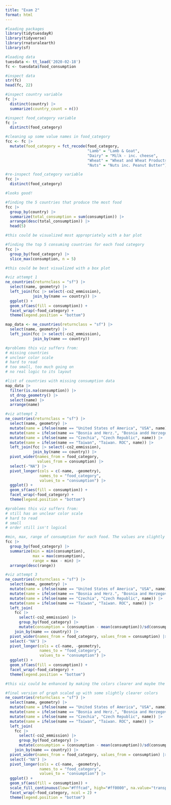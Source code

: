 ```yaml
---
title: "Exam 2"
format: html
---
```


```r

#loading packages
library(tidytuesdayR)
library(tidyverse)
library(rnaturalearth)
library(sf)

#loading data
tuesdata <- tt_load('2020-02-18')
fc <- tuesdata$food_consumption

#inspect data
str(fc)
head(fc, 22)

```

```r

#inspect country variable
fc |>
  distinct(country) |>
  summarize(country_count = n())

#inspect food_category variable
fc |>
  distinct(food_category)

#cleaning up some value names in food_category
fcc <- fc |>
  mutate(food_category = fct_recode(food_category, 
                                    "Lamb" = "Lamb & Goat", 
                                    "Dairy" = "Milk - inc. cheese", 
                                    "Wheat" = "Wheat and Wheat Products", 
                                    "Nuts" = "Nuts inc. Peanut Butter"))

#re-inspect food_category variable
fcc |>
  distinct(food_category)

#looks good!

```

```r

#finding the 5 countries that produce the most food
fcc |>
  group_by(country) |>
  summarize(total_consumption = sum(consumption)) |>
  arrange(desc(total_consumption)) |>
  head(5)

#this could be visualized most appropriately with a bar plot

```
```r

#finding the top 5 consuming countries for each food category
fcc |>
  group_by(food_category) |>
  slice_max(consumption, n = 5)

#this could be best visualized with a box plot

```

```r

#viz attempt 1
ne_countries(returnclass = "sf") |>
  select(name, geometry) |>
  left_join(fcc |> select(-co2_emmission),
            join_by(name == country)) |>
  ggplot() +
  geom_sf(aes(fill = consumption)) +
  facet_wrap(~food_category) +
  theme(legend.position = "bottom")

map_data <- ne_countries(returnclass = "sf") |>
  select(name, geometry) |>
  left_join(fcc |> select(-co2_emmission),
            join_by(name == country))

#problems this viz suffers from:
# missing countries
# unclear color scale
# hard to read
# too small, too much going on
# no real logic to its layout

#list of countries with missing consumption data
map_data |>
  filter(is.na(consumption)) |>
  st_drop_geometry() |>
  select(name) |>
  arrange(name)

```
```r

#viz attempt 2
ne_countries(returnclass = "sf") |>
  select(name, geometry) |>
  mutate(name = ifelse(name == "United States of America", "USA", name)) |>
  mutate(name = ifelse(name == "Bosnia and Herz.", "Bosnia andd Herzegovina", name)) |>
  mutate(name = ifelse(name == "Czechia", "Czech Republic", name)) |>
  mutate(name = ifelse(name == "Taiwan", "Taiwan. ROC", name)) |>
  left_join(fcc |> select(-co2_emmission),
            join_by(name == country)) |>
  pivot_wider(names_from = food_category,
              values_from = consumption) |>
  select(-"NA") |>
  pivot_longer(cols = c(-name, -geometry),
               names_to = "food_category",
               values_to = "consumption") |>
  ggplot() +
  geom_sf(aes(fill = consumption)) +
  facet_wrap(~food_category) +
  theme(legend.position = "bottom")

#problems this viz suffers from:
# still has an unclear color scale
# hard to read
# small
# order still isn't logical

#min, max, range of consumption for each food. The values are slightly different from those in the handout but it's just rounding
fcc |>
  group_by(food_category) |>
  summarize(min = min(consumption),
            max = max(consumption),
            range = max - min) |>
  arrange(desc(range))

```
```r

#viz attempt 3
ne_countries(returnclass = "sf") |>
  select(name, geometry) |>
  mutate(name = ifelse(name == "United States of America", "USA", name)) |>
  mutate(name = ifelse(name == "Bosnia and Herz.", "Bosnia and Herzegovina", name)) |>
  mutate(name = ifelse(name == "Czechia", "Czech Republic", name)) |>
  mutate(name = ifelse(name == "Taiwan", "Taiwan. ROC", name)) |>
  left_join(
    fcc |>
      select(-co2_emmission) |>
      group_by(food_category) |>
      mutate(consumption = (consumption - mean(consumption))/sd(consumption)),
    join_by(name == country)) |>
  pivot_wider(names_from = food_category, values_from = consumption) |>
  select(-"NA") |>
  pivot_longer(cols = c(-name, -geometry),
               names_to = "food_category",
               values_to = "consumption") |>
  ggplot() +
  geom_sf(aes(fill = consumption)) +
  facet_wrap(~food_category) +
  theme(legend.position = "bottom")

#this viz could be enhanced by making the colors clearer and maybe the viz as a whole bigger

```
```r

#final version of graph scaled up with some slightly clearer colors
ne_countries(returnclass = "sf") |>
  select(name, geometry) |>
  mutate(name = ifelse(name == "United States of America", "USA", name)) |>
  mutate(name = ifelse(name == "Bosnia and Herz.", "Bosnia and Herzegovina", name)) |>
  mutate(name = ifelse(name == "Czechia", "Czech Republic", name)) |>
  mutate(name = ifelse(name == "Taiwan", "Taiwan. ROC", name)) |>
  left_join(
    fcc |>
      select(-co2_emmission) |>
      group_by(food_category) |>
      mutate(consumption = (consumption - mean(consumption))/sd(consumption)),
    join_by(name == country)) |>
  pivot_wider(names_from = food_category, values_from = consumption) |>
  select(-"NA") |>
  pivot_longer(cols = c(-name, -geometry),
               names_to = "food_category",
               values_to = "consumption") |>
  ggplot() +
  geom_sf(aes(fill = consumption)) +
  scale_fill_continuous(low="#fffcad", high="#ff0000", na.value="transparent") +
  facet_wrap(~food_category, ncol = 2) +
  theme(legend.position = "bottom")

```

